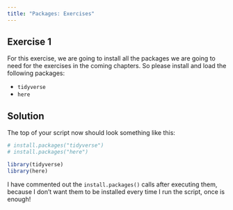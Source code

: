 ```yaml
---
title: "Packages: Exercises"
---
```


## Exercise 1

For this exercise, we are going to install all the packages we are going to need for the exercises in the coming chapters. So please install and load the following packages: 

- `tidyverse` 
- `here`

::: {.callout-caution collapse="true"}
## Solution

The top of your script now should look something like this:

```r
# install.packages("tidyverse")
# install.packages("here")

library(tidyverse)
library(here)
```

I have commented out the `install.packages()` calls after executing them, because I don't want them to be installed every time I run the script, once is enough!
:::
